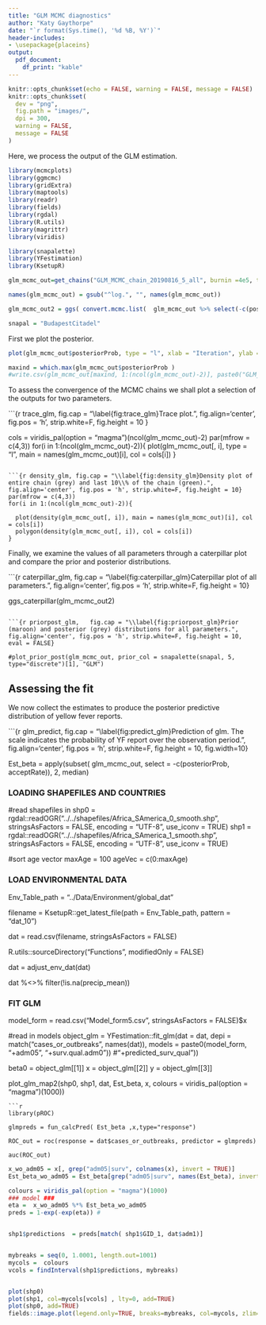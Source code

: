```yaml
---
title: "GLM MCMC diagnostics"
author: "Katy Gaythorpe"
date: "`r format(Sys.time(), '%d %B, %Y')`"
header-includes: 
- \usepackage{placeins}
output: 
  pdf_document:
    df_print: "kable"
---
```


```r
knitr::opts_chunk$set(echo = FALSE, warning = FALSE, message = FALSE)
knitr::opts_chunk$set(
  dev = "png",
  fig.path = "images/",
  dpi = 300,
  warning = FALSE,
  message = FALSE
)
```

Here, we process the output of the GLM estimation.

```r
library(mcmcplots)
library(ggmcmc)
library(gridExtra)
library(maptools)
library(readr)
library(fields)
library(rgdal)
library(R.utils)
library(magrittr)
library(viridis)

library(snapalette)
library(YFestimation)
library(KsetupR)

glm_mcmc_out=get_chains("GLM_MCMC_chain_20190816_5_all", burnin =4e5, thin = 1)

names(glm_mcmc_out) = gsub("^log.", "", names(glm_mcmc_out))

glm_mcmc_out2 = ggs( convert.mcmc.list(  glm_mcmc_out %>% select(-c(posteriorProb, acceptRate, starts_with("adm05")))) )

snapal = "BudapestCitadel"
```

First we plot the posterior.

```r
plot(glm_mcmc_out$posteriorProb, type = "l", xlab = "Iteration", ylab = "Posterior probability")

maxind = which.max(glm_mcmc_out$posteriorProb )
#write.csv(glm_mcmc_out[maxind, 1:(ncol(glm_mcmc_out)-2)], paste0("GLM_parameters_", Sys.Date(), ".csv"), row.names = FALSE)
```


To assess the convergence of the MCMC chains we shall plot a selection of the outputs for two parameters.

```{r trace_glm,   fig.cap = "\\label{fig:trace_glm}Trace plot.", fig.align='center', fig.pos = 'h', strip.white=F, fig.height = 10 }

cols = viridis_pal(option = "magma")(ncol(glm_mcmc_out)-2)
par(mfrow = c(4,3))
for(i in 1:(ncol(glm_mcmc_out)-2)){
  plot(glm_mcmc_out[, i], type = "l", main = names(glm_mcmc_out)[i], col = cols[i])
}

```

```{r density_glm, fig.cap = "\\label{fig:density_glm}Density plot of entire chain (grey) and last 10\\% of the chain (green).", fig.align='center', fig.pos = 'h', strip.white=F, fig.height = 10}
par(mfrow = c(4,3))
for(i in 1:(ncol(glm_mcmc_out)-2)){
  
  plot(density(glm_mcmc_out[, i]), main = names(glm_mcmc_out)[i], col = cols[i])
  polygon(density(glm_mcmc_out[, i]), col = cols[i])
}

```

Finally, we examine the values of all parameters through a caterpillar plot and compare the prior and posterior distributions.

```{r caterpillar_glm,   fig.cap = "\\label{fig:caterpillar_glm}Caterpillar plot of all parameters.", fig.align='center', fig.pos = 'h', strip.white=F, fig.height = 10}

ggs_caterpillar(glm_mcmc_out2)
```

```{r priorpost_glm,   fig.cap = "\\label{fig:priorpost_glm}Prior (maroon) and posterior (grey) distributions for all parameters.", fig.align='center', fig.pos = 'h', strip.white=F, fig.height = 10, eval = FALSE}

#plot_prior_post(glm_mcmc_out, prior_col = snapalette(snapal, 5, type="discrete")[1], "GLM")
```

\FloatBarrier 

## Assessing the fit

We now collect the estimates to produce the posterior predictive distribution of yellow fever reports.

```{r glm_predict,  fig.cap = "\\label{fig:predict_glm}Prediction of glm. The scale indicates the probability of  YF report over the observation period.", fig.align='center', fig.pos = 'h', strip.white=F, fig.height = 10, fig.width=10}


Est_beta =  apply(subset( glm_mcmc_out, select = -c(posteriorProb, acceptRate)), 2, median)

#########################################################################################################
### LOADING SHAPEFILES AND COUNTRIES ###


#read shapefiles in
shp0 = rgdal::readOGR("../../shapefiles/Africa_SAmerica_0_smooth.shp",
                          stringsAsFactors = FALSE,
                          encoding = "UTF-8",
                          use_iconv = TRUE)
shp1 = rgdal::readOGR("../../shapefiles/Africa_SAmerica_1_smooth.shp",
                          stringsAsFactors = FALSE,
                          encoding = "UTF-8",
                          use_iconv = TRUE)


#sort age vector
maxAge = 100
ageVec = c(0:maxAge)

#########################################################################################################
### LOAD ENVIRONMENTAL DATA ###
#########################################################################################################
Env_Table_path = "../Data/Environment/global_dat"

filename = KsetupR::get_latest_file(path = Env_Table_path, pattern = "dat_10")

dat = read.csv(filename, stringsAsFactors = FALSE)

R.utils::sourceDirectory("Functions", modifiedOnly = FALSE)

dat = adjust_env_dat(dat)

dat %<>% filter(!is.na(precip_mean))

#########################################################################################################
### FIT GLM ###
#########################################################################################################
model_form = read.csv("Model_form5.csv", stringsAsFactors = FALSE)$x

#read in models
object_glm = YFestimation::fit_glm(dat = dat, 
                                   depi = match("cases_or_outbreaks", names(dat)), 
                                   models = paste0(model_form, "+adm05", "+surv.qual.adm0")) #"+predicted_surv_qual"))  

beta0 = object_glm[[1]]
x = object_glm[[2]]
y = object_glm[[3]]

#########################################################################################################
plot_glm_map2(shp0, shp1,  dat, Est_beta, x, colours = viridis_pal(option = "magma")(1000))

```
```r

library(pROC)

glmpreds = fun_calcPred( Est_beta ,x,type="response")

ROC_out = roc(response = dat$cases_or_outbreaks, predictor = glmpreds)

auc(ROC_out)

```

```r

x_wo_adm05 = x[, grep("adm05|surv", colnames(x), invert = TRUE)]
Est_beta_wo_adm05 = Est_beta[grep("adm05|surv", names(Est_beta), invert = TRUE)]

colours = viridis_pal(option = "magma")(1000)
### model ###
eta =  x_wo_adm05 %*% Est_beta_wo_adm05
preds = 1-exp(-exp(eta)) # 


shp1$predictions  = preds[match( shp1$GID_1, dat$adm1)]


mybreaks = seq(0, 1.0001, length.out=1001)
mycols =  colours
vcols = findInterval(shp1$predictions, mybreaks)


plot(shp0)
plot(shp1, col=mycols[vcols] , lty=0, add=TRUE)
plot(shp0, add=TRUE)
fields::image.plot(legend.only=TRUE, breaks=mybreaks, col=mycols, zlim=c(0,1), horizontal = TRUE)

```


